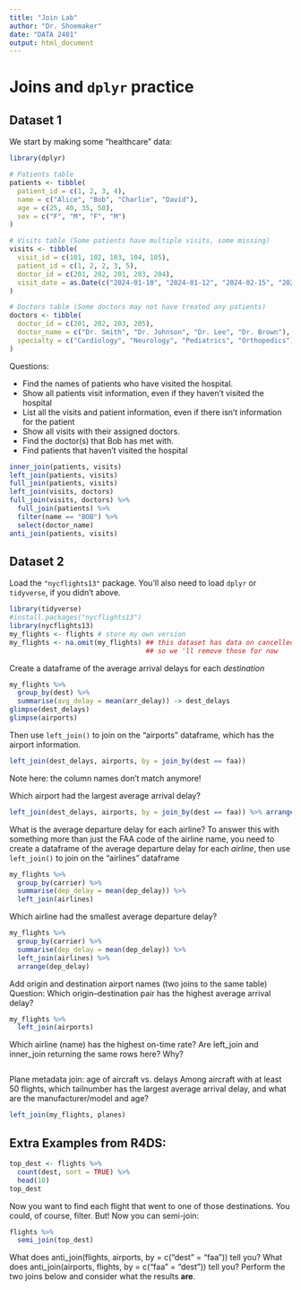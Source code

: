 ```yaml
---
title: "Join Lab"
author: "Dr. Shoemaker"
date: "DATA 2401"
output: html_document
---
```



# Joins and `dplyr` practice

## Dataset 1

We start by making some "healthcare" data: 

```r
library(dplyr)

# Patients table
patients <- tibble(
  patient_id = c(1, 2, 3, 4),
  name = c("Alice", "Bob", "Charlie", "David"),
  age = c(25, 40, 35, 50),
  sex = c("F", "M", "F", "M")
)

# Visits table (Some patients have multiple visits, some missing)
visits <- tibble(
  visit_id = c(101, 102, 103, 104, 105),
  patient_id = c(1, 2, 2, 3, 5),  
  doctor_id = c(201, 202, 201, 203, 204),
  visit_date = as.Date(c("2024-01-10", "2024-01-12", "2024-02-15", "2024-03-01", "2024-03-10"))
)

# Doctors table (Some doctors may not have treated any patients)
doctors <- tibble(
  doctor_id = c(201, 202, 203, 205),
  doctor_name = c("Dr. Smith", "Dr. Johnson", "Dr. Lee", "Dr. Brown"),
  specialty = c("Cardiology", "Neurology", "Pediatrics", "Orthopedics")
)

```

Questions: 

- Find the names of patients who have visited the hospital. 
- Show all patients visit information, even if they haven't visited the hospital
- List all the visits and patient information, even if there isn't information for the patient
- Show all visits with their assigned doctors.
- Find the doctor(s) that Bob has met with. 
- Find patients that haven't visited the hospital

```r
inner_join(patients, visits)
left_join(patients, visits)
full_join(patients, visits)
left_join(visits, doctors)
full_join(visits, doctors) %>%
  full_join(patients) %>%
  filter(name == "BOB") %>%
  select(doctor_name)
anti_join(patients, visits)
```

## Dataset 2

Load the `"nycflights13"` package.  You'll also need to load `dplyr` or `tidyverse`, if you didn't above.

```r
library(tidyverse)
#install.packages("nycflights13")
library(nycflights13)
my_flights <- flights # store my own version
my_flights <- na.omit(my_flights) ## this dataset has data on cancelled flights too, 
                                  ## so we 'll remove those for now

```


Create a dataframe of the average arrival delays for each _destination_

```r
my_flights %>% 
  group_by(dest) %>%
  summarise(avg_delay = mean(arr_delay)) -> dest_delays
glimpse(dest_delays)
glimpse(airports)
```

Then use `left_join()` to join on the "airports" dataframe, which has the airport information.

```r
left_join(dest_delays, airports, by = join_by(dest == faa))
```


Note here: the column names don't match anymore! 

Which airport had the largest average arrival delay?

```r
left_join(dest_delays, airports, by = join_by(dest == faa)) %>% arrange(-avg_delay)
```



What is the average departure delay for each airline? To answer this with something more than just the FAA code of the airline name, you need to create a dataframe of the average departure delay for each _airline_, then use `left_join()` to join on the "airlines" dataframe


```r
my_flights %>% 
  group_by(carrier) %>%
  summarise(dep_delay = mean(dep_delay)) %>%
  left_join(airlines)

```

Which airline had the smallest average departure delay? 



```r
my_flights %>% 
  group_by(carrier) %>%
  summarise(dep_delay = mean(dep_delay)) %>%
  left_join(airlines) %>%
  arrange(dep_delay)

```


Add origin and destination airport names (two joins to the same table)
Question: Which origin–destination pair has the highest average arrival delay?


```r
my_flights %>%
  left_join(airports)


``` 

Which airline (name) has the highest on-time rate? Are left_join and inner_join returning the same rows here? Why?


```r



```

Plane metadata join: age of aircraft vs. delays
Among aircraft with at least 50 flights, which tailnumber has the largest average arrival delay, and what are the manufacturer/model and age?


```r
left_join(my_flights, planes)


```

## Extra Examples from R4DS:    

```r

top_dest <- flights %>%
  count(dest, sort = TRUE) %>%
  head(10)
top_dest

```

Now you want to find each flight that went to one of those destinations. You could, of course, filter. But! Now you can semi-join: 

```r
flights %>% 
  semi_join(top_dest)
```


What does anti_join(flights, airports, by = c("dest" = "faa")) tell you? What does anti_join(airports, flights, by = c("faa" = "dest")) tell you?
Perform the two joins below and consider what the results **are**. 

```r

```

